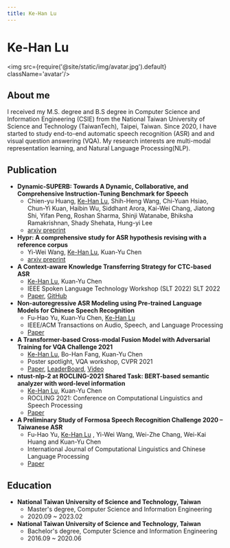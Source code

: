 ```yaml
---
title: Ke-Han Lu
---
```


# Ke-Han Lu

<img src={require('@site/static/img/avatar.jpg').default} className='avatar'/>

## About me
I received my M.S. degree and B.S degree in Computer Science and Information Engineering (CSIE) from the National Taiwan University of Science and Technology (TaiwanTech), Taipei, Taiwan. Since 2020, I have started to study end-to-end automatic speech recognition (ASR) and and visual question answering (VQA). My research interests are multi-modal representation learning, and Natural Language Processing(NLP).

## Publication

- **Dynamic-SUPERB: Towards A Dynamic, Collaborative, and Comprehensive Instruction-Tuning Benchmark for Speech**
    - Chien-yu Huang, <u>Ke-Han Lu</u>, Shih-Heng Wang, Chi-Yuan Hsiao, Chun-Yi Kuan, Haibin Wu, Siddhant Arora, Kai-Wei Chang, Jiatong Shi, Yifan Peng, Roshan Sharma, Shinji Watanabe, Bhiksha Ramakrishnan, Shady Shehata, Hung-yi Lee
    - [arxiv preprint](https://arxiv.org/abs/2309.09510)
- **Hypr: A comprehensive study for ASR hypothesis revising with a reference corpus**
    - Yi-Wei Wang, <u>Ke-Han Lu</u>, Kuan-Yu Chen
    - [arxiv preprint](https://arxiv.org/abs/2309.09838)
- **A Context-aware Knowledge Transferring Strategy for CTC-based ASR**
    - <u>Ke-Han Lu</u>, Kuan-Yu Chen
    - IEEE Spoken Language Technology Workshop (SLT 2022) SLT 2022
    - [Paper](https://arxiv.org/abs/2210.06244), [GitHub](https://github.com/kehanlu/Mandarin-Wav2Vec2)
- **Non-autoregressive ASR Modeling using Pre-trained Language Models for Chinese Speech Recognition**
    - Fu-Hao Yu, Kuan-Yu Chen, <u>Ke-Han Lu</u>
    - IEEE/ACM Transactions on Audio, Speech, and Language Processing
    - [Paper](https://ieeexplore.ieee.org/document/9755057/)
- **A Transformer-based Cross-modal Fusion Model with Adversarial Training for VQA Challenge 2021**
    - <u>Ke-Han Lu</u>, Bo-Han Fang, Kuan-Yu Chen
    - Poster spotlight, VQA workshop, CVPR 2021
    - [Paper](https://arxiv.org/abs/2106.13033), [LeaderBoard](https://visualqa.org/roe.html), [Video](https://youtu.be/dYeS8T19ves)
- **ntust-nlp-2 at ROCLING-2021 Shared Task: BERT-based semantic analyzer with word-level information**
    - <u>Ke-Han Lu</u>, Kuan-Yu Chen
    - ROCLING 2021: Conference on Computational Linguistics and Speech Processing
    - [Paper](https://aclanthology.org/2021.rocling-1.47.pdf)
- **A Preliminary Study of Formosa Speech Recognition Challenge 2020 – Taiwanese ASR**
    - Fu-Hao Yu, <u>Ke-Han Lu</u> , Yi-Wei Wang, Wei-Zhe Chang, Wei-Kai Huang and Kuan-Yu Chen
    - International Journal of Computational Linguistics and Chinese Language Processing
    - [Paper](https://aclanthology.org/2021.ijclclp-1.3.pdf)

## Education
- **National Taiwan University of Science and Technology, Taiwan**
    - Master's degree, Computer Science and Information Engineering
    - 2020.09 ~ 2023.02
- **National Taiwan University of Science and Technology, Taiwan**
    - Bachelor's degree, Computer Science and Information Engineering
    - 2016.09 ~ 2020.06
